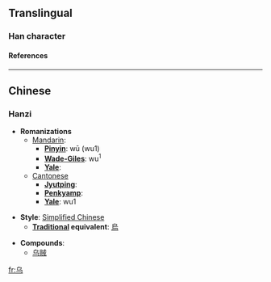 {{see|烏}}<!-- may be replaced by zh-forms -->

==Translingual==
===Han character===
{{Han char|rad=丿|as=03|sn=4|so=|four=|canj=心女尸一 (PVSM)|cmean=[[crow]], [[rook]], [[raven]]; [[black]], [[dark]]}}
====References====
{{Han ref|kx=0082.051|hdz=10034.100|uh=4E4C|ud=20044}}

----
==Chinese==
===Hanzi===


* '''Romanizations'''
** [[Mandarin]]:
*** '''[[Pinyin]]''': wū (wu1)
*** '''[[Wade-Giles]]''': wu<sup>1</sup>
*** '''[[Yale]]''': 
**[[Cantonese]]
***'''[[Jyutping]]''':
***'''[[Penkyamp]]''': 
***'''[[Yale]]''': wu1

* '''Style''': [[Simplified Chinese]] 
** '''[[Traditional Chinese|Traditional]] equivalent''': [[烏]]

* '''Compounds''':
**[[乌贼]]




[[fr:乌]]